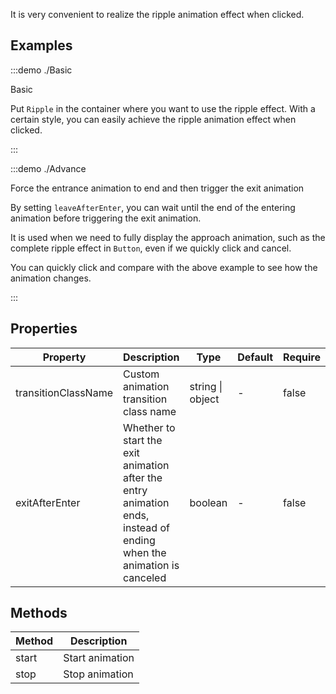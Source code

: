 It is very convenient to realize the ripple animation effect when clicked.

## Examples

:::demo ./Basic

Basic

Put `Ripple` in the container where you want to use the ripple effect. With a certain style, you can easily achieve the ripple animation effect when clicked.

:::

:::demo ./Advance

Force the entrance animation to end and then trigger the exit animation

By setting `leaveAfterEnter`, you can wait until the end of the entering animation before triggering the exit animation.

It is used when we need to fully display the approach animation, such as the complete ripple effect in `Button`, even if we quickly click and cancel.

You can quickly click and compare with the above example to see how the animation changes.

:::

## Properties

| Property | Description | Type | Default | Require |
| --- | --- | --- | --- | --- |
| transitionClassName | Custom animation transition class name | string \| object | - | false |
| exitAfterEnter | Whether to start the exit animation after the entry animation ends, instead of ending when the animation is canceled | boolean | - | false |

## Methods

| Method | Description     |
| -------- | --------------- |
| start    | Start animation |
| stop     | Stop animation  |
